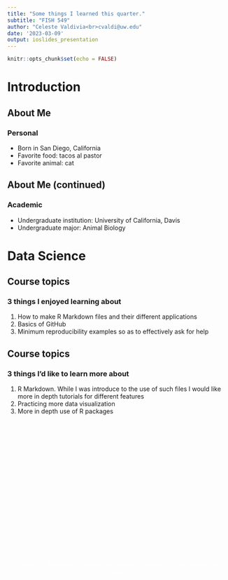 ```yaml
---
title: "Some things I learned this quarter."
subtitle: "FISH 549"
author: "Celeste Valdivia<br>cvaldi@uw.edu"
date: '2023-03-09'
output: ioslides_presentation
---
```


```r
knitr::opts_chunk$set(echo = FALSE)
```

# Introduction

## About Me
### Personal
- Born in San Diego, California
- Favorite food: tacos al pastor
- Favorite animal: cat

## About Me (continued)
### Academic
- Undergraduate institution: University of California, Davis
- Undergraduate major: Animal Biology

# Data Science

## Course topics
### 3 things I enjoyed learning about
1. How to make R Markdown files and their different applications
2. Basics of GitHub
3. Minimum reproducibility examples so as to effectively ask for help

## Course topics
### 3 things I'd like to learn more about
1. R Markdown. While I was introduce to the use of such files I would like more in depth tutorials for different features
2. Practicing more data visualization
3. More in depth use of R packages

## {data-background=img/tunicate.png data-background-size=cover}
<br>
<br>
<br>
<br>
<br>
<br>
<br>
<br>
<br>
<br>
<br>
<br>
<br>
<br>
<br>
<br>
<br>
<p style="text-align: center; color: white">Colony of _Botryllus schlosseri_, the model organism for my research at SAFS.</p>
